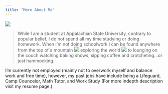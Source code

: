 ```yaml
---
title: "More About Me"
---
```


![](https://mathr.math.appstate.edu/s/8ba723dc65fc1a6ac6527/files/Repositories/hembreeja.github.io/Images/DSC_0569.JPG)  

> While I am a student at Appalachian State University, contrary to popular belief, I do not spend all my time studying or doing homework.
When I'm not doing schoolwork I can be found anywhere from the top of a mountain ![](https://mathr.math.appstate.edu/s/8ba723dc65fc1a6ac6527/files/Repositories/hembreeja.github.io/Images/IMG-0352.JPG)  exploring the world   ![](https://mathr.math.appstate.edu/s/8ba723dc65fc1a6ac6527/files/Repositories/hembreeja.github.io/Images/IMG-0068.JPG)  to lounging on the couch watching baking shows, sipping coffee and crotcheting...or just hammocking.  
  
I'm currently not employed (mainly not to overwork myself and balance work and free time), however, my past jobs have include being a Lifeguard, Camp Councelor, Math Tutor, and Work Study (For more indepth description visit my resume page.)

